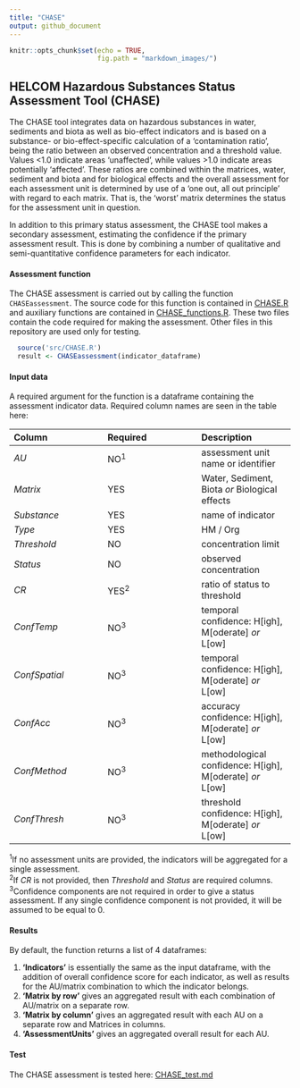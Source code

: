 ```yaml
---
title: "CHASE"
output: github_document
---
```


```r
knitr::opts_chunk$set(echo = TRUE, 
                      fig.path = "markdown_images/")
```

## HELCOM Hazardous Substances Status Assessment Tool (CHASE)

The CHASE tool integrates data on hazardous substances in water, sediments and biota as well as bio-effect indicators and is based on a substance- or bio-effect-specific calculation of a ‘contamination ratio’, being the ratio between an observed concentration and a threshold value. Values <1.0 indicate areas ‘unaffected’, while values >1.0 indicate areas potentially ‘affected’. These ratios are combined within the matrices, water, sediment and biota and for biological effects and the overall assessment for each assessment unit is determined by use of a ‘one out, all out principle’ with regard to each matrix. That is, the 'worst' matrix determines the status for the assessment unit in question.

In addition to this primary status assessment, the CHASE tool makes a secondary assessment, estimating the confidence if the primary assessment result. This is done by combining a number of qualitative and semi-quantitative confidence parameters for each indicator.  

#### Assessment function
The CHASE assessment is carried out by calling the function  `CHASEassessment`. The source code for this function is contained in [CHASE.R](src/CHASE.R) and auxiliary functions are contained in [CHASE_functions.R](src/CHASE_functions.R). These two files contain the code required for making the assessment. Other files in this repository are used only for testing.

```r
  source('src/CHASE.R')
  result <- CHASEassessment(indicator_dataframe)
```

#### Input data

A required argument for the function is a dataframe containing the assessment indicator data. Required column names are seen in the table here:

| Column | Required | Description | 
| :---         |     :---      |     :---      |
| *AU* | NO<sup>1</sup>  | assessment unit name or identifier |
| *Matrix* | YES | Water, Sediment, Biota *or* Biological effects |
| *Substance* | YES | name of indicator |
| *Type* | YES | HM / Org |
| *Threshold* | NO | concentration limit  |
| *Status*    | NO | observed concentration |
| *CR* | YES<sup>2</sup> | ratio of status to threshold |
| *ConfTemp* | NO<sup>3</sup> | temporal confidence: H[igh], M[oderate] *or* L[ow] |
| *ConfSpatial* | NO<sup>3</sup> | temporal confidence: H[igh], M[oderate] *or* L[ow] |
| *ConfAcc* | NO<sup>3</sup> | accuracy confidence:  H[igh], M[oderate] *or* L[ow] |
| *ConfMethod* | NO<sup>3</sup> | methodological confidence:  H[igh], M[oderate] *or* L[ow] |
| *ConfThresh* | NO<sup>3</sup>| threshold confidence: H[igh], M[oderate] *or* L[ow] |

<sup>1</sup>If no assessment units are provided, the indicators will be aggregated for a single assessment.  
<sup>2</sup>If *CR* is not provided, then *Threshold* and *Status* are required columns.   
<sup>3</sup>Confidence components are not required in order to give a status assessment. If any single confidence component is not provided, it will be assumed to be equal to 0.   

#### Results

By default, the function returns a list of 4 dataframes:

1. **'Indicators'** is essentially the same as the input dataframe, with the addition of overall confidence score for each indicator, as well as results for the AU/matrix combination to which the indicator belongs.
2. **'Matrix by row'** gives an aggregated result with each combination of AU/matrix on a separate row. 
3. **'Matrix by column'** gives an aggregated result with each AU on a separate row and Matrices in columns.
4. **'AssessmentUnits'** gives an aggregated overall result for each AU.

#### Test

The CHASE assessment is tested here: [CHASE_test.md](CHASE_test.md)

